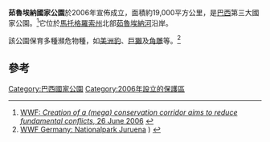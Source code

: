 {{Infobox protected area 
| name = 茹魯埃納國家公園
| iucn_category = II
| photo = PNJu0585.JPG
| photo_width = 150
| photo_caption = 國家公園內的瀑布
| location = [[巴西|巴西]][[馬托格羅索州|馬托格羅索州]]及[[亞馬遜州_(巴西)|亞馬遜州]]
| nearest_city = 
| map = Brazil |relief=1
| map_width = 150
| lat_d = 7 | lat_m = 52 | lat_s = 2 | lat_NS = S
| long_d = 58 | long_m = 8 | long_s = 35 | long_EW = W
| area = 19,000 km²
| established = 2006
| visitation_num = 
| visitation_year = 
| governing_body =
}}

'''茹魯埃納國家公園'''於2006年宣佈成立，面積約19,000平方公里，是[[巴西|巴西]]第三大國家公園。<ref>[http://wwf.panda.org/what_we_do/where_we_work/amazon/vision_amazon/models/amazon_expeditions/juruena_national_park/factsheets/?74020/Creation-of-a-mega-conservation-corridor-aims-to-reduce-fundamental-conflicts WWF: ''Creation of a (mega) conservation corridor aims to reduce fundamental conflicts'', 26 June 2006] {{Wayback|url=http://wwf.panda.org/what_we_do/where_we_work/amazon/vision_amazon/models/amazon_expeditions/juruena_national_park/factsheets/?74020%2FCreation-of-a-mega-conservation-corridor-aims-to-reduce-fundamental-conflicts |date=20140715001413 }} {{en}}</ref>它位於[[馬托格羅索州|馬托格羅索州]]北部[[茹魯埃納河|茹魯埃納河]]沿岸。

該公園保育多種瀕危物種，如[[美洲豹|美洲豹]]、[[巨獺|巨獺]]及[[角雕|角雕]]等。<ref>[http://www.wwf.de/fileadmin/fm-wwf/pdf_neu/WWF_PB_Juruena.pdf WWF Germany: Nationalpark Juruena] {{Wayback|url=http://www.wwf.de/fileadmin/fm-wwf/pdf_neu/WWF_PB_Juruena.pdf |date=20111009124716 }} ) {{de}}</ref>

==參考==
{{reflist}}

{{巴西國家公園}}

[[Category:巴西國家公園|Category:巴西國家公園]]
[[Category:2006年設立的保護區|Category:2006年設立的保護區]]
